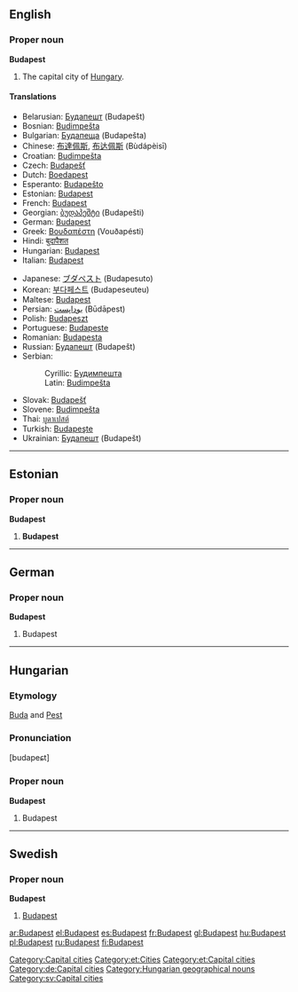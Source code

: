 {{wikipedia}}
==English==

===Proper noun===
'''Budapest'''

# The capital city of [[Hungary]].

====Translations====
{{top}}
*Belarusian: [[Будапешт]] (Budapešt)
*Bosnian: [[Budimpešta]] {{f}}
*Bulgarian: [[Будапеща]] (Budapešta)
*Chinese: [[布達佩斯]], [[布达佩斯]] (Bùdápèisī)
*Croatian: [[Budimpešta]]
*Czech: [[Budapešť]] {{f}}
*Dutch: [[Boedapest]] {{n}}
*Esperanto: [[Budapeŝto]]
*Estonian: [[#Estonian|Budapest]]
*French: [[#French|Budapest]]
*Georgian: [[ბუდაპეშტი]] (Budapešti)
*German: [[#German|Budapest]]
*Greek: [[Βουδαπέστη]] (Vouðapésti)
*Hindi: [[बुदापैशत]]
*Hungarian: [[#Hungarian|Budapest]]
*Italian: [[#Italian|Budapest]] {{f}}
{{mid}}
*Japanese: [[ブダペスト]] (Budapesuto)
*Korean: [[부다페스트]] (Budapeseuteu)
*Maltese: [[#Maltese|Budapest]]
*Persian: [[بوداپست]] (Būdāpest)
*Polish: [[Budapeszt]] {{m}}
*Portuguese: [[Budapeste]]
*Romanian: [[Budapesta]] {{f}}
*Russian: [[Будапешт]] {{m}}(Budapešt)
*Serbian:
*:Cyrillic: [[Будимпешта]] {{f}}
*:Latin: [[Budimpešta]] {{f}}
*Slovak: [[Budapešť]]
*Slovene: [[Budimpešta]] {{f}}
*Thai: [[บูดาเปสต์]]
*Turkish: [[Budapeşte]]
*Ukrainian: [[Будапешт]] (Budapešt)
{{bottom}}

[[Category:Capital cities]]

----

==Estonian==

===Proper noun===
'''Budapest'''

# '''Budapest'''

[[Category:et:Cities]]
[[Category:et:Capital cities]]

----
==German==
===Proper noun===
'''Budapest'''

# Budapest

[[Category:de:Capital cities]]

----

==Hungarian==

===Etymology===
[[Buda]] and [[Pest]]

===Pronunciation===
[budapeɕt]

===Proper noun===
'''Budapest'''

# Budapest

[[Category:Hungarian geographical nouns]]

----

==Swedish==
===Proper noun===
'''Budapest'''

# [[#English|Budapest]]

[[Category:sv:Capital cities]]

[[ar:Budapest]]
[[el:Budapest]]
[[es:Budapest]]
[[fr:Budapest]]
[[gl:Budapest]]
[[hu:Budapest]]
[[pl:Budapest]]
[[ru:Budapest]]
[[fi:Budapest]]